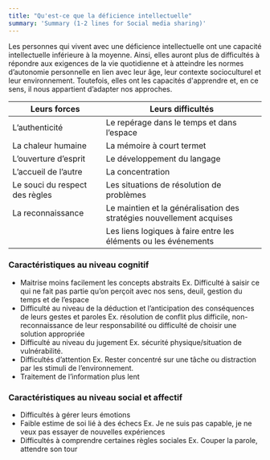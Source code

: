 ```yaml
---
title: "Qu'est-ce que la déficience intellectuelle"
summary: 'Summary (1-2 lines for Social media sharing)'
---
```


Les personnes qui vivent avec une déficience intellectuelle ont une capacité intellectuelle inférieure à la moyenne. Ainsi, elles auront plus de difficultés à répondre aux exigences de la vie quotidienne et à atteindre les normes d’autonomie personnelle en lien avec leur âge, leur contexte socioculturel et leur environnement. Toutefois, elles ont les capacités d'apprendre et, en ce sens, il nous appartient d’adapter nos approches.

| Leurs forces                   | Leurs difficultés                                                     |
| ------------------------------ | --------------------------------------------------------------------- |
| L’authenticité                 | Le repérage dans le temps et dans l’espace                            |
| La chaleur humaine             | La mémoire à court termet                                             |
| L’ouverture d’esprit           | Le développement du langage                                           |
| L’accueil de l’autre           | La concentration                                                      |
| Le souci du respect des règles | Les situations de résolution de problèmes                             |
| La reconnaissance              | Le maintien et la généralisation des stratégies nouvellement acquises |
|                                | Les liens logiques à faire entre les éléments ou les événements       |

### Caractéristiques au niveau cognitif

- Maitrise moins facilement les concepts abstraits
  Ex. Difficulté à saisir ce qui ne fait pas partie qu’on perçoit avec nos sens, deuil, gestion du temps et de l’espace
- Difficulté au niveau de la déduction et l’anticipation des conséquences de leurs gestes et paroles
  Ex. résolution de conflit plus difficile, non-reconnaissance de leur responsabilité ou difficulté de choisir une solution appropriée
- Difficulté au niveau du jugement
  Ex. sécurité physique/situation de vulnérabilité.
- Difficultés d’attention
  Ex. Rester concentré sur une tâche ou distraction par les stimuli de l’environnement.
- Traitement de l’information plus lent

### Caractéristiques au niveau social et affectif

- Difficultés à gérer leurs émotions
- Faible estime de soi lié à des échecs
  Ex. Je ne suis pas capable, je ne veux pas essayer de nouvelles expériences
- Difficultés à comprendre certaines règles sociales
  Ex. Couper la parole, attendre son tour
